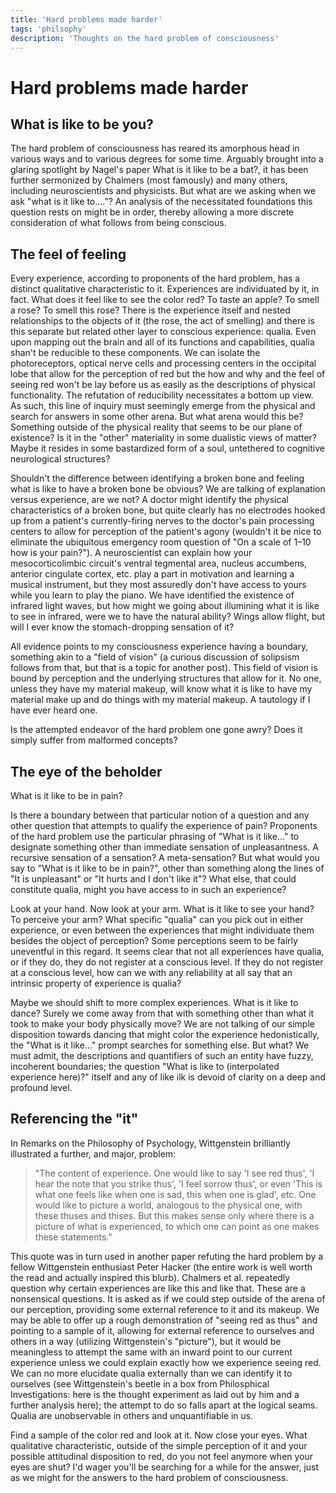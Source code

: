```yaml
---
title: 'Hard problems made harder'
tags: 'philsophy'
description: 'Thoughts on the hard problem of consciousness'
---
```


# Hard problems made harder

## What is like to be you?

The hard problem of consciousness has reared its amorphous head in various ways and to various degrees for some time. Arguably brought into a glaring spotlight by Nagel's paper What is it like to be a bat?, it has been further sermonized by Chalmers (most famously) and many others, including neuroscientists and physicists. But what are we asking when we ask "what is it like to…."? An analysis of the necessitated foundations this question rests on might be in order, thereby allowing a more discrete consideration of what follows from being conscious.

## The feel of feeling

Every experience, according to proponents of the hard problem, has a distinct qualitative characteristic to it. Experiences are individuated by it, in fact. What does it feel like to see the color red? To taste an apple? To smell a rose? To smell this rose? There is the experience itself and nested relationships to the objects of it (the rose, the act of smelling) and there is this separate but related other layer to conscious experience: qualia. Even upon mapping out the brain and all of its functions and capabilities, qualia shan't be reducible to these components. We can isolate the photoreceptors, optical nerve cells and processing centers in the occipital lobe that allow for the perception of red but the how and why and the feel of seeing red won't be lay before us as easily as the descriptions of physical functionality. The refutation of reducibility necessitates a bottom up view. As such, this line of inquiry must seemingly emerge from the physical and search for answers in some other arena. But what arena would this be? Something outside of the physical reality that seems to be our plane of existence? Is it in the "other" materiality in some dualistic views of matter? Maybe it resides in some bastardized form of a soul, untethered to cognitive neurological structures?

Shouldn't the difference between identifying a broken bone and feeling what is like to have a broken bone be obvious? We are talking of explanation versus experience, are we not? A doctor might identify the physical characteristics of a broken bone, but quite clearly has no electrodes hooked up from a patient's currently-firing nerves to the doctor's pain processing centers to allow for perception of the patient's agony (wouldn't it be nice to eliminate the ubiquitous emergency room question of "On a scale of 1–10 how is your pain?"). A neuroscientist can explain how your mesocorticolimbic circuit's ventral tegmental area, nucleus accumbens, anterior cingulate cortex, etc. play a part in motivation and learning a musical instrument, but they most assuredly don't have access to yours while you learn to play the piano. We have identified the existence of infrared light waves, but how might we going about illumining what it is like to see in infrared, were we to have the natural ability? Wings allow flight, but will I ever know the stomach-dropping sensation of it?

All evidence points to my consciousness experience having a boundary, something akin to a "field of vision" (a curious discussion of solipsism follows from that, but that is a topic for another post). This field of vision is bound by perception and the underlying structures that allow for it. No one, unless they have my material makeup, will know what it is like to have my material make up and do things with my material makeup. A tautology if I have ever heard one.

Is the attempted endeavor of the hard problem one gone awry? Does it simply suffer from malformed concepts?

## The eye of the beholder

What is it like to be in pain?

Is there a boundary between that particular notion of a question and any other question that attempts to qualify the experience of pain? Proponents of the hard problem use the particular phrasing of "What is it like…" to designate something other than immediate sensation of unpleasantness. A recursive sensation of a sensation? A meta-sensation? But what would you say to "What is it like to be in pain?", other than something along the lines of "It is unpleasant" or "It hurts and I don't like it"? What else, that could constitute qualia, might you have access to in such an experience?

Look at your hand. Now look at your arm. What is it like to see your hand? To perceive your arm? What specific "qualia" can you pick out in either experience, or even between the experiences that might individuate them besides the object of perception? Some perceptions seem to be fairly uneventful in this regard. It seems clear that not all experiences have qualia, or if they do, they do not register at a conscious level. If they do not register at a conscious level, how can we with any reliability at all say that an intrinsic property of experience is qualia?

Maybe we should shift to more complex experiences. What is it like to dance? Surely we come away from that with something other than what it took to make your body physically move? We are not talking of our simple disposition towards dancing that might color the experience hedonistically, the "What is it like…" prompt searches for something else. But what? We must admit, the descriptions and quantifiers of such an entity have fuzzy, incoherent boundaries; the question "What is like to (interpolated experience here)?" itself and any of like ilk is devoid of clarity on a deep and profound level.

## Referencing the "it"

In Remarks on the Philosophy of Psychology, Wittgenstein brilliantly illustrated a further, and major, problem:

> "The content of experience. One would like to say 'I see red thus', 'I hear the note that you strike thus', 'I feel sorrow thus', or even 'This is what one feels like when one is sad, this when one is glad', etc. One would like to picture a world, analogous to the physical one, with these thuses and thises. But this makes sense only where there is a picture of what is experienced, to which one can point as one makes these statements."

This quote was in turn used in another paper refuting the hard problem by a fellow Wittgenstein enthusiast Peter Hacker (the entire work is well worth the read and actually inspired this blurb). Chalmers et al. repeatedly question why certain experiences are like this and like that. These are a nonsensical questions. It is asked as if we could step outside of the arena of our perception, providing some external reference to it and its makeup. We may be able to offer up a rough demonstration of "seeing red as thus" and pointing to a sample of it, allowing for external reference to ourselves and others in a way (utilizing Wittgenstein's "picture"), but it would be meaningless to attempt the same with an inward point to our current experience unless we could explain exactly how we experience seeing red. We can no more elucidate qualia externally than we can identify it to ourselves (see Wittgenstein's beetle in a box from Philosphical Investigations: here is the thought experiment as laid out by him and a further analysis here); the attempt to do so falls apart at the logical seams. Qualia are unobservable in others and unquantifiable in us.

Find a sample of the color red and look at it. Now close your eyes. What qualitative characteristic, outside of the simple perception of it and your possible attitudinal disposition to red, do you not feel anymore when your eyes are shut? I'd wager you'll be searching for a while for the answer, just as we might for the answers to the hard problem of consciousness.
